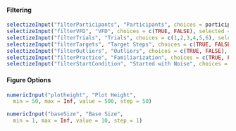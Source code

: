 #### Filtering
```r
selectizeInput("filterParticipants", "Participants", choices = participants, selected = participants, multiple = TRUE)
selectizeInput("filterVFD", "VFD", choices = c(TRUE, FALSE), selected = c(TRUE, FALSE), multiple = TRUE)
selectizeInput("filterTrials", "Trials", choices = c(1,2,3,4,5,6), selected = c(1,2,3,4,5,6), multiple = TRUE)
selectizeInput("filterTargets", "Target Steps", choices = c(TRUE, FALSE), selected = c(FALSE), multiple = TRUE)
selectizeInput("filterOutliers", "Outliers", choices = c(TRUE, FALSE), selected = c(FALSE), multiple = TRUE) # INCLUDE outliers (TRUE), INCLUDE non-outliers (FALSE)
selectizeInput("filterPractice", "Familiarization", choices = c(TRUE, FALSE), selected = c(FALSE), multiple = TRUE)
selectizeInput("filterStartCondition", "Started with Noise", choices = c(TRUE, FALSE), selected = c(TRUE, FALSE), multiple = TRUE)
```
#### Figure Options
```r
numericInput("plotheight", "Plot Height",
  min = 50, max = Inf, value = 500, step = 50)

numericInput("baseSize", "Base Size",
  min = 1, max = Inf, value = 10, step = 1)
```
